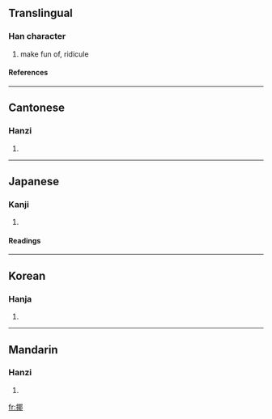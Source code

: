 ==Translingual==
===Han character===
{{Han char|rn=64|rad=手|as=09|sn=12|four=5702<sub>7</sub>|canj=手尸十中 (QSJL)}}
# make fun of, ridicule
====References====
{{Han ref|kx=0445.340|dkj=12437|hdz=31892.010|uh=63F6|ud=25590|bh=D95E|bd=55646}}
----
==Cantonese==
===Hanzi===
{{yue-hanzi|jyut=|y=ye4}}
# {{defn|Cantonese}}
----
==Japanese==
===Kanji===
{{ja-kanji|grade=|rs=手09}}
# {{defn|Japanese}} 
====Readings====
{{ja-readings|on=[[や]] (ya)|kun=[[からかう]] (karakau)}}
----
==Korean==
===Hanja===
{{ko-hanja|hangeul=야|eumhun=|rv=ya|mr=ya|y=ya}}
# {{defn|Korean}}
----
==Mandarin==
===Hanzi===
{{cmn-hanzi|pin=[[gé]] (ge2), [[yé]] (ye2)|wg=ko<sup>2</sup>, yeh<sup>2</sup>}}
# {{defn|Mandarin}}

[[fr:揶]]